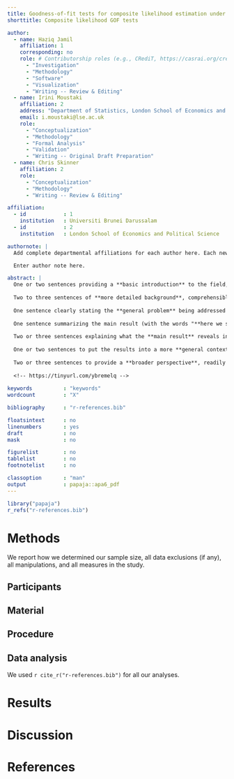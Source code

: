 ```yaml
---
title: Goodness-of-fit tests for composite likelihood estimation under simple random and complex survey sampling
shorttitle: Composite likelihood GOF tests

author: 
  - name: Haziq Jamil
    affiliation: 1
    corresponding: no
    role: # Contributorship roles (e.g., CRediT, https://casrai.org/credit/)
      - "Investigation"
      - "Methodology"
      - "Software"
      - "Visualization"      
      - "Writing -- Review & Editing"
  - name: Irini Moustaki
    affiliation: 2
    address: "Department of Statistics, London School of Economics and Political Science, Houghton Street, London, WC2A 2AE, United Kingdom"
    email: i.moustaki@lse.ac.uk
    role:
      - "Conceptualization"
      - "Methodology"
      - "Formal Analysis"
      - "Validation"
      - "Writing -- Original Draft Preparation"
  - name: Chris Skinner
    affiliation: 2
    role:
      - "Conceptualization"
      - "Methodology"
      - "Writing -- Review & Editing"

affiliation:
  - id            : 1
    institution   : Universiti Brunei Darussalam
  - id            : 2
    institution   : London School of Economics and Political Science

authornote: |
  Add complete departmental affiliations for each author here. Each new line herein must be indented, like this line.

  Enter author note here.

abstract: |
  One or two sentences providing a **basic introduction** to the field,  comprehensible to a scientist in any discipline.
  
  Two to three sentences of **more detailed background**, comprehensible  to scientists in related disciplines.
  
  One sentence clearly stating the **general problem** being addressed by  this particular study.
  
  One sentence summarizing the main result (with the words "**here we show**" or their equivalent).
  
  Two or three sentences explaining what the **main result** reveals in direct comparison to what was thought to be the case previously, or how the  main result adds to previous knowledge.
  
  One or two sentences to put the results into a more **general context**.
  
  Two or three sentences to provide a **broader perspective**, readily comprehensible to a scientist in any discipline.
  
  <!-- https://tinyurl.com/ybremelq -->
  
keywords          : "keywords"
wordcount         : "X"

bibliography      : "r-references.bib"

floatsintext      : no
linenumbers       : yes
draft             : no
mask              : no

figurelist        : no
tablelist         : no
footnotelist      : no

classoption       : "man"
output            : papaja::apa6_pdf
---
```


```r
library("papaja")
r_refs("r-references.bib")
```

# Methods
We report how we determined our sample size, all data exclusions (if any), all manipulations, and all measures in the study. <!-- 21-word solution (Simmons, Nelson & Simonsohn, 2012; retrieved from http://ssrn.com/abstract=2160588) -->

## Participants

## Material

## Procedure

## Data analysis
We used `r cite_r("r-references.bib")` for all our analyses.


# Results

# Discussion


\newpage

# References

::: {#refs custom-style="Bibliography"}
:::
